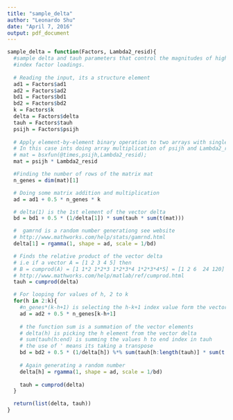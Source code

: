 ```yaml
---
title: "sample_delta"
author: "Leonardo Shu"
date: "April 7, 2016"
output: pdf_document
---
```


```r
sample_delta = function(Factors, Lambda2_resid){
  #sample delta and tauh parameters that control the magnitudes of higher
  #index factor loadings.
  
  # Reading the input, its a structure element
  ad1 = Factors$ad1
  ad2 = Factors$ad2
  bd1 = Factors$bd1
  bd2 = Factors$bd2
  k = Factors$k
  delta = Factors$delta
  tauh = Factors$tauh
  psijh = Factors$psijh
  
  # Apply element-by-element binary operation to two arrays with singleton expansion enabled
  # In this case ints doing array multiplication of psijh and Lambda2_resid
  # mat = bsxfun(@times,psijh,Lambda2_resid);
  mat = psijh * Lambda2_resid

  #Finding the number of rows of the matrix mat
  n_genes = dim(mat)[1]

  # Doing some matrix addition and multiplication
  ad = ad1 + 0.5 * n_genes * k

  # delta(1) is the 1st element of the vector delta
  bd = bd1 + 0.5 * (1/delta[1]) * sum(tauh * sum(t(mat)))

  #  gamrnd is a random number generationg see website
  # http://www.mathworks.com/help/stats/gamrnd.html
  delta[1] = rgamma(1, shape = ad, scale = 1/bd)

  # Finds the relative product of the vector delta 
  # i.e if a vector A = [1 2 3 4 5] then
  # B = cumprod(A) = [1 1*2 1*2*3 1*2*3*4 1*2*3*4*5] = [1 2 6  24 120]
  # http://www.mathworks.com/help/matlab/ref/cumprod.html
  tauh = cumprod(delta)

  # For looping for values of h, 2 to k
  for(h in 2:k){
    #n_genes*(k-h+1) is selecting the h-k+1 index value form the vector n_genes
    ad = ad2 + 0.5 * n_genes[k-h+1] 
    
    # the function sum is a summation of the vector elements 
    # delta(h) is picking the h element from the vector delta
    # sum(tauh(h:end) is summing the values h to end index in tauh
    # the use of ' means its taking a transpose
    bd = bd2 + 0.5 * (1/delta[h]) %*% sum(tauh[h:length(tauh)] * sum(t(mat[,h:length(tauh)])))
  
    # Again generating a random number 
    delta[h] = rgamma(1, shape = ad, scale = 1/bd)
    
    tauh = cumprod(delta)
  }

  return(list(delta, tauh))
}
```
